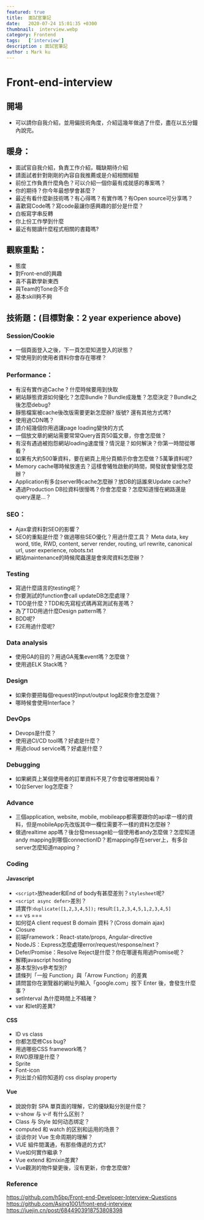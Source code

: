 ```yaml
---
featured: true
title:  面試官筆記
date:   2020-07-24 15:01:35 +0300
thumbnail:  interview.webp
category: Frontend
tags:   ['interview']
description : 面試官筆記
author : Mark ku
---
```


# Front-end-interview

## 開場
- 可以請你自我介紹，並用偏技術角度，介紹這幾年做過了什麼，盡在以五分鐘內說完。
## 暖身：
- 面試官自我介紹，負責工作介紹，職缺期待介紹
- 請面試者針對剛剛的內容自我推薦或是介紹相關經驗
- 前份工作負責什麼角色？可以介紹一個你最有成就感的專案嗎？
- 你的期待？你今年最想學會甚麼？
- 最近有看什麼新技術嗎？有心得嗎？有實作嗎？有Open source可分享嗎？
- 喜歡寫Code嗎？寫code最讓你感興趣的部分是什麼？
- 白板寫字串反轉
- 你上份工作學到什麼
- 最近有閱讀什麼程式相關的書籍嗎?

## 觀察重點：
- 態度
- 對Front-end的興趣
- 喜不喜歡學新東西
- 與Team的Tone合不合
- 基本skill夠不夠

## 技術題：(目標對象：2 year experience above)

### Session/Cookie
- 一個頁面登入之後，下一頁怎麼知道登入的狀態？
- 常使用到的使用者資料你會存在哪裡？

### Performance：
- 有沒有實作過Cache ? 什麼時候要用到快取
- 網站靜態資源如何優化？怎麼Bundle？Bundle成幾隻？怎麼決定？Bundle之後怎麼debug?
- 靜態檔案被cache後改版需要更新怎麼辦? 版號? 還有其他方式嗎?
- 使用過CDN嗎？
- 請介紹幾個你用過讓page loading變快的方式
- 一個放文章的網站需要常常Query首頁50篇文章，你會怎麼做？
- 有沒有遇過被抱怨網站loading速度慢？情況是？如何解決？你第一時間從哪看？
- 如果有大約500筆資料，要在網頁上用分頁顯示你會怎麼做？5萬筆資料呢?
- Memory cache哪時候放進去？這樣會犧牲啟動的時間，開發就會變慢怎麼辦？
- Application有多台server時cache怎麼辦？放DB的話誰來Update cache?
- 遇過Production DB拉資料很慢嗎？你會怎麼查？怎麼知道慢在網路還是query還是...？

### SEO：
- Ajax拿資料對SEO的影響？
- SEO的重點是什麼？做過哪些SEO優化？用過什麼工具？
Meta data, key word, title, RWD, content, server render, routing, url rewrite, canonical url, user experience, robots.txt
- 網站maintenance的時候爬蟲還是會來爬資料怎麼辦？

### Testing
- 寫過什麼語言的testing呢？
- 你要測試的function會call updateDB怎麼處理？
- TDD是什麼？TDD和先寫程式碼再寫測試有差嗎？
- 為了TDD用過什麼Design pattern嗎？ 
- BDD呢?
- E2E用過什麼呢?

### Data analysis
- 使用GA的目的？用過GA蒐集event嗎？怎麼做？
- 使用過ELK Stack嗎？

### Design
- 如果你要把每個request的input/output log起來你會怎麼做？
- 哪時候會使用Interface？

### DevOps
- Devops是什麼？
- 使用過CI/CD tool嗎？好處是什麼？
- 用過cloud service嗎？好處是什麼？

### Debugging
- 如果網頁上某個使用者的訂單資料不見了你會從哪裡開始看？
- 10台Server log怎麼查？

### Advance
- 三個application, website, mobile, mobileapp都需要跟你的api拿一樣的資料，但是mobileApp先改版其中一欄位需要不一樣的資料怎麼辦？
- 做過realtime app嗎？後台發message給一個使用者andy怎麼做？怎麼知道andy mapping到哪個connectionID？若mapping存在server上，有多台server怎麼知道mapping？

### Coding
#### Javascript
- `<script>`放header和End of body有甚麼差別？`stylesheet`呢?
- `<script async defer>`差別？
- 請實作:`duplicate([1,2,3,4,5]);` result:`[1,2,3,4,5,1,2,3,4,5]`
- == vs ===
- 如何從A client request B domain 資料？(Cross domain ajax)
- Closure
- 前端Framework：React-state/props, Angular-directive
- NodeJS：Express怎麼處理error/request/response/next？
- Defer/Promise：Resolve Reject是什麼？你在哪邊有用過Promise呢？
- 解釋javascript hosting
- 基本型別vs參考型別?
- 請條列「一般 Function」與「Arrow Function」的差異 
- 請問當你在瀏覽器的網址列輸入「google.com」按下 Enter 後，會發生什麼事？
- setInterval 為什麼時間上不精確？ 
- var 和let的差異?

#### CSS
- ID vs class
- 你都怎麼修Css bug?
- 用過哪些CSS framework嗎？
- RWD原理是什麼？
- Sprite
- Font-icon
- 列出並介紹你知道的 css display property 


#### Vue
- 說說你對 SPA 單頁面的理解，它的優缺點分別是什麼？
- v-show 与 v-if 有什么区别？
- Class 与 Style 如何动态绑定？
- computed 和 watch 的区别和运用的场景？
- 谈谈你对 Vue 生命周期的理解？
- VUE 組件間溝通，有那些傳遞的方式?
- Vue如何實作繼承 ?
- Vue extend 和mixin差異?
- Vue觀測的物件變更後，沒有更新，你會怎麼做?

### Reference
https://github.com/h5bp/Front-end-Developer-Interview-Questions
https://github.com/Asing1001/front-end-interview
https://juejin.cn/post/6844903918753808398
